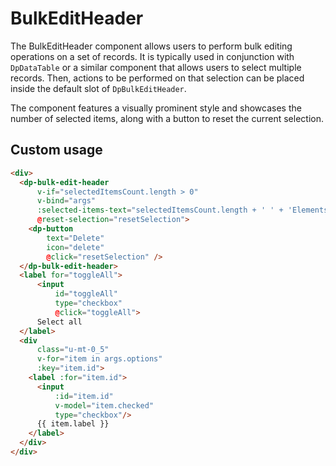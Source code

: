 
<Meta
    title="Components/BulkEditHeader"
    component={DpBulkEditHeader}
/>

# BulkEditHeader

The BulkEditHeader component allows users to perform bulk editing operations on a set of records. It is typically used in conjunction with `DpDataTable` or a similar component that allows users to select multiple records. Then, actions to be performed on that selection can be placed inside the default slot of `DpBulkEditHeader`.

The component features a visually prominent style and showcases the number of selected items, along with a button to reset the current selection.

## Custom usage

```html
<div>
  <dp-bulk-edit-header
      v-if="selectedItemsCount.length > 0"
      v-bind="args"
      :selected-items-text="selectedItemsCount.length + ' ' + 'Elements selected'"
      @reset-selection="resetSelection">
    <dp-button
        text="Delete"
        icon="delete"
        @click="resetSelection" />
  </dp-bulk-edit-header>
  <label for="toggleAll">
      <input
          id="toggleAll"
          type="checkbox"
          @click="toggleAll">
      Select all
  </label>
  <div
      class="u-mt-0_5"
      v-for="item in args.options"
      :key="item.id">
    <label :for="item.id">
      <input
          :id="item.id"
          v-model="item.checked"
          type="checkbox"/>
      {{ item.label }}
    </label>
  </div>
</div>
```
